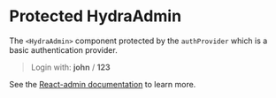 

<Meta of={AuthStories} />

# Protected HydraAdmin

The `<HydraAdmin>` component protected by the `authProvider` which is a basic authentication provider.

> Login with: **john** / **123**

See the [React-admin documentation](https://marmelab.com/react-admin/Authentication.html) to learn more.

<Canvas of={AuthStories.Loggedin} />

